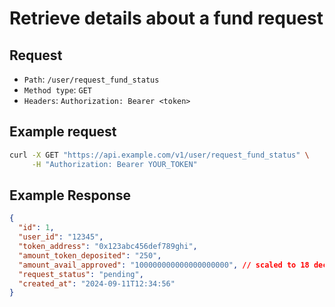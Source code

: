 
# Retrieve details about a fund request

## Request

- `Path`: `/user/request_fund_status`
- `Method type`: `GET`
- `Headers`: `Authorization: Bearer <token>`

## Example request

```bash
curl -X GET "https://api.example.com/v1/user/request_fund_status" \
     -H "Authorization: Bearer YOUR_TOKEN"
```

## Example Response

```json
{
  "id": 1,
  "user_id": "12345",
  "token_address": "0x123abc456def789ghi",
  "amount_token_deposited": "250",
  "amount_avail_approved": "100000000000000000000", // scaled to 18 decimal
  "request_status": "pending",
  "created_at": "2024-09-11T12:34:56"
}
```